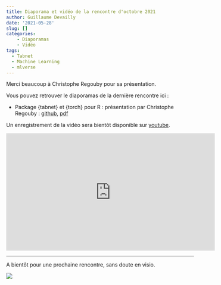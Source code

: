 ```yaml
---
title: Diaporama et vidéo de la rencontre d'octobre 2021
author: Guillaume Devailly
date: '2021-05-28'
slug: []
categories:
    - Diaporamas
    - Vidéo
tags:
  - Tabnet
  - Machine Learning
  - mlverse
---
```


Merci beaucoup à Christophe Regouby pour sa présentation.

Vous pouvez retrouver le diaporamas de la dernière rencontre ici :

- Package {tabnet} et {torch} pour R : présentation  par Christophe Regouby :
[github](https://github.com/cregouby/R-toulouse-tabnet),
[pdf](https://r-toulouse.netlify.app/diapos/2021_10_20_tabnet.pdf)

Un enregistrement de la vidéo sera bientôt disponible sur [youtube](https://www.youtube.com/watch?v=TpGDr1ChSnY).

<iframe width="560" height="315" src="https://www.youtube.com/embed/TpGDr1ChSnY" title="YouTube video player" frameborder="0" allow="accelerometer; autoplay; clipboard-write; encrypted-media; gyroscope; picture-in-picture" allowfullscreen></iframe>

---

A bientôt pour une prochaine rencontre, sans doute en visio.

![](/img/logo.svg)

